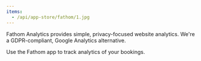 ```yaml
---
items:
  - /api/app-store/fathom/1.jpg
---
```


Fathom Analytics provides simple, privacy-focused website analytics. We're a GDPR-compliant, Google Analytics alternative.

Use the Fathom app to track analytics of your bookings.
